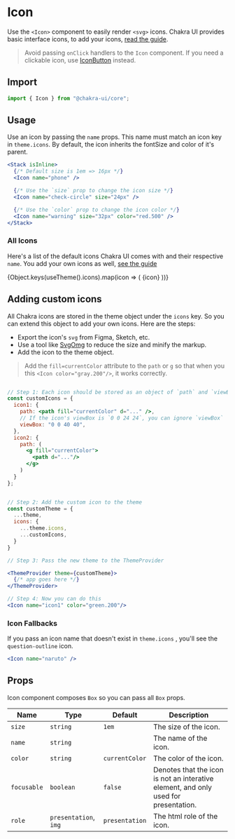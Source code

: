 
# Icon

Use the `<Icon>` component to easily render `<svg>` icons. Chakra UI provides
basic interface icons, to add your icons,
[read the guide](#adding-custom-icons).

> Avoid passing `onClick` handlers to the `Icon` component. If you need a
> clickable icon, use [IconButton](/iconbutton) instead.

## Import

```js
import { Icon } from "@chakra-ui/core";
```

## Usage

Use an icon by passing the `name` props. This name must match an icon key in
`theme.icons`. By default, the icon inherits the fontSize and color of it's
parent.

```jsx
<Stack isInline>
  {/* Default size is 1em => 16px */}
  <Icon name="phone" />

  {/* Use the `size` prop to change the icon size */}
  <Icon name="check-circle" size="24px" />

  {/* Use the `color` prop to change the icon color */}
  <Icon name="warning" size="32px" color="red.500" />
</Stack>
```

### All Icons

Here's a list of the default icons Chakra UI comes with and their respective
`name`. You add your own icons as well, [see the guide](#adding-custom-icons)

<Grid mt={7} gap={5} templateColumns="repeat( auto-fit, minmax(120px, 1fr) )">
  {Object.keys(useTheme().icons).map(icon => (
    <Flex
      rounded="md"
      borderWidth="1px"
      p={3}
      flexDir="column"
      align="center"
      justify="center"
    >
      <Icon color="gray.700" name={icon} size="1.25em" />
      <Text mt={2} fontSize="sm" textAlign="center">
        {icon}
      </Text>
    </Flex>
  ))}
</Grid>

## Adding custom icons

All Chakra icons are stored in the theme object under the `icons` key. So you
can extend this object to add your own icons. Here are the steps:

- Export the icon's `svg` from Figma, Sketch, etc.
- Use a tool like [SvgOmg](https://svgomg.firebaseapp.com) to reduce the size
  and minify the markup.
- Add the icon to the theme object.

> Add the `fill=currentColor` attribute to the `path` or `g` so that when you
> this `<Icon color="gray.200"/>`, it works correctly.

```jsx live=false

// Step 1: Each icon should be stored as an object of `path` and `viewBox`
const customIcons = {
  icon1: {
    path: <path fill="currentColor" d="..." />,
    // If the icon's viewBox is `0 0 24 24`, you can ignore `viewBox`
    viewBox: "0 0 40 40",
  },
  icon2: {
    path: (
      <g fill="currentColor">
        <path d="..."/>
      </g>
    )
  }
};


// Step 2: Add the custom icon to the theme
const customTheme = {
  ...theme,
  icons: {
    ...theme.icons,
    ...customIcons,
  }
}

// Step 3: Pass the new theme to the ThemeProvider

<ThemeProvider theme={customTheme}>
  {/* app goes here */}
</ThemeProvider>

// Step 4: Now you can do this
<Icon name="icon1" color="green.200"/>
```

### Icon Fallbacks

If you pass an icon name that doesn't exist in `theme.icons` , you'll see the
`question-outline` icon.

```jsx
<Icon name="naruto" />
```

## Props

Icon component composes `Box` so you can pass all `Box` props.

| Name        | Type                  | Default        | Description                                                                         |
| ----------- | --------------------- | -------------- | ----------------------------------------------------------------------------------- |
| `size`      | `string`              | `1em`          | The size of the icon.                                                               |
| `name`      | `string`              |                | The name of the icon.                                                               |
| `color`     | `string`              | `currentColor` | The color of the icon.                                                              |
| `focusable` | `boolean`             | `false`        | Denotes that the icon is not an interative element, and only used for presentation. |
| `role`      | `presentation`, `img` | `presentation` | The html role of the icon.                                                          |
